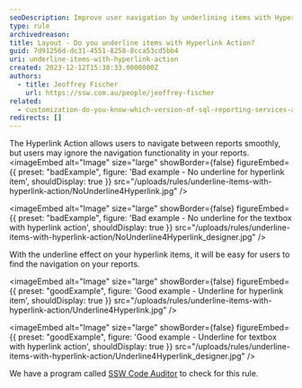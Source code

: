 ```yaml
---
seoDescription: Improve user navigation by underlining items with Hyperlink Action in your reports.
type: rule
archivedreason:
title: Layout - Do you underline items with Hyperlink Action?
guid: 7d91256d-dc31-4551-8258-8cca53cd5bb4
uri: underline-items-with-hyperlink-action
created: 2023-12-12T15:38:33.0000000Z
authors:
  - title: Jeoffrey Fischer
    url: https://ssw.com.au/people/jeoffrey-fischer
related:
  - customization-do-you-know-which-version-of-sql-reporting-services-and-visual-studio-you-are-using
redirects: []
---
```


The Hyperlink Action allows users to navigate between reports smoothly, but users may ignore the navigation functionality in your reports.
<imageEmbed
  alt="Image"
  size="large"
  showBorder={false}
  figureEmbed={{
    preset: "badExample",
    figure: 'Bad example - No underline for hyperlink item',
    shouldDisplay: true
  }}
  src="/uploads/rules/underline-items-with-hyperlink-action/NoUnderline4Hyperlink.jpg"
/>

<imageEmbed
  alt="Image"
  size="large"
  showBorder={false}
  figureEmbed={{
    preset: "badExample",
    figure: 'Bad example - No underline for the textbox with hyperlink action',
    shouldDisplay: true
  }}
  src="/uploads/rules/underline-items-with-hyperlink-action/NoUnderline4Hyperlink_designer.jpg"
/>

With the underline effect on your hyperlink items, it will be easy for users to find the navigation on your reports.

<imageEmbed
  alt="Image"
  size="large"
  showBorder={false}
  figureEmbed={{
    preset: "goodExample",
    figure: 'Good example - Underline for hyperlink item',
    shouldDisplay: true
  }}
  src="/uploads/rules/underline-items-with-hyperlink-action/Underline4Hyperlink.jpg"
/>

<imageEmbed
  alt="Image"
  size="large"
  showBorder={false}
  figureEmbed={{
    preset: "goodExample",
    figure: 'Good example - Underline for textbox with hyperlink action',
    shouldDisplay: true
  }}
  src="/uploads/rules/underline-items-with-hyperlink-action/Underline4Hyperlink_designer.jpg"
/>

We have a program called [SSW Code Auditor](https://codeauditor.com/) to check for this rule.